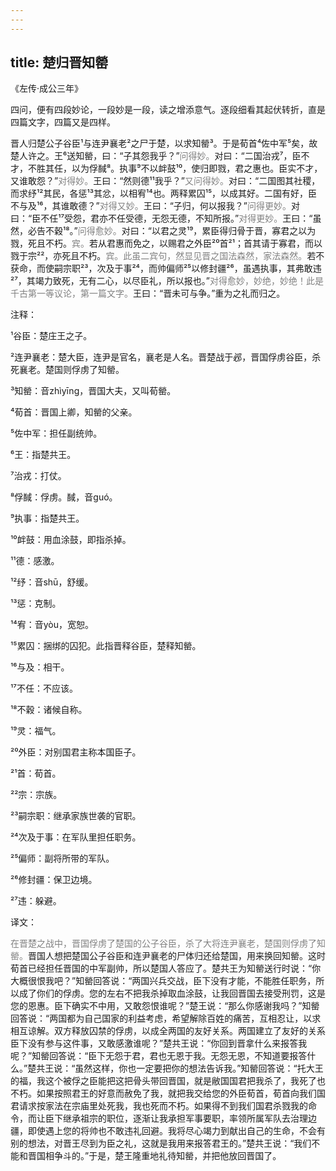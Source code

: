 ```yaml
---
---
---
```

title: 楚归晋知罃
---




《左传·成公三年》





四问，便有四段妙论，一段妙是一段，读之增添意气。逐段细看其起伏转折，直是四篇文字，四篇又是四样。





晋人归楚公子谷臣¹与连尹襄老²之尸于楚，以求知罃³。于是荀首⁴佐中军⁵矣，故楚人许之。王⁶送知罃，曰：“子其怨我乎？”<font color=gray font-size=0.8rem>问得妙。</font>对曰：“二国治戎⁷，臣不才，不胜其任，以为俘馘⁸。执事⁹不以衅鼓¹⁰，使归即戮，君之惠也。臣实不才，又谁敢怨？”<font color=gray font-size=0.8rem>对得妙。</font>王曰：“然则德¹¹我乎？”<font color=gray font-size=0.8rem>又问得妙。</font>对曰：“二国图其社稷，而求纾¹²其民，各惩¹³其忿，以相宥¹⁴也。两释累囚¹⁵，以成其好。二国有好，臣不与及¹⁶，其谁敢德？”<font color=gray font-size=0.8rem>对得又妙。</font>王曰：“子归，何以报我？”<font color=gray font-size=0.8rem>问得更妙。</font>对曰：“臣不任¹⁷受怨，君亦不任受德，无怨无德，不知所报。”<font color=gray font-size=0.8rem>对得更妙。</font>王曰：“虽然，必告不穀¹⁸。”<font color=gray font-size=0.8rem>问得愈妙。</font>对曰：“以君之灵¹⁹，累臣得归骨于晋，寡君之以为戮，死且不朽。<font color=gray font-size=0.8rem>宾。</font>若从君惠而免之，以赐君之外臣²⁰首²¹；首其请于寡君，而以戮于宗²²，亦死且不朽。<font color=gray font-size=0.8rem>宾。此虽二宾句，然显见晋之国法森然，家法森然。</font>若不获命，而使嗣宗职²³，次及于事²⁴，而帅偏师²⁵以修封疆²⁶，虽遇执事，其弗敢违²⁷，其竭力致死，无有二心，以尽臣礼，所以报也。”<font color=gray font-size=0.8rem>对得愈妙，妙绝，妙绝！此是千古第一等议论，第一篇文字。</font>王曰：“晋未可与争。”重为之礼而归之。

注释：

¹谷臣：楚庄王之子。

²连尹襄老：楚大臣，连尹是官名，襄老是人名。晋楚战于邲，晋国俘虏谷臣，杀死襄老。楚国则俘虏了知罃。

³知罃：音zhìyīng，晋国大夫，又叫荀罃。

⁴荀首：晋国上卿，知罃的父亲。

⁵佐中军：担任副统帅。

⁶王：指楚共王。

⁷治戎：打仗。

⁸俘馘：俘虏。馘，音guó。

⁹执事：指楚共王。

¹⁰衅鼓：用血涂鼓，即指杀掉。

¹¹德：感激。

¹²纾：音shū，舒缓。

¹³惩：克制。

¹⁴宥：音yòu，宽恕。

¹⁵累囚：捆绑的囚犯。此指晋释谷臣，楚释知罃。

¹⁶与及：相干。

¹⁷不任：不应该。

¹⁸不穀：诸候自称。

¹⁹灵：福气。

²⁰外臣：对别国君主称本国臣子。

²¹首：荀首。

²²宗：宗族。

²³嗣宗职：继承家族世袭的官职。

²⁴次及于事：在军队里担任职务。

²⁵偏师：副将所带的军队。

²⁶修封疆：保卫边境。

²⁷违：躲避。

译文：

<font color=gray font-size=0.8rem>在晋楚之战中，晋国俘虏了楚国的公子谷臣，杀了大将连尹襄老，楚国则俘虏了知罃。</font>晋国人想把楚国公子谷臣和连尹襄老的尸体归还给楚国，用来换回知罃。这时荀首已经担任晋国的中军副帅，所以楚国人答应了。楚共王为知罃送行时说：“你大概很恨我吧？”知罃回答说：“两国兴兵交战，臣下没有才能，不能胜任职务，所以成了你们的俘虏。您的左右不把我杀掉取血涂鼓，让我回晋国去接受刑罚，这是您的恩惠。臣下确实不中用，又敢怨恨谁呢？”楚王说：“那么你感谢我吗？”知罃回答说：“两国都为自己国家的利益考虑，希望解除百姓的痛苦，互相忍让，以求相互谅解。双方释放囚禁的俘虏，以成全两国的友好关系。两国建立了友好的关系臣下没有参与这件事，又敢感激谁呢？”楚共王说：“你回到晋拿什么来报答我呢？”知罃回答说：“臣下无怨于君，君也无恩于我。无怨无恩，不知道要报答什么。”楚共王说：“虽然这样，你也一定要把你的想法告诉我。”知罃回答说：“托大王的福，我这个被俘之臣能把这把骨头带回晋国，就是敝国国君把我杀了，我死了也不朽。如果按照君王的好意而赦免了我，就把我交给您的外臣荀首，荀首向我们国君请求按家法在宗庙里处死我，我也死而不朽。如果得不到我们国君杀戮我的命令，而让臣下继承祖宗的职位，逐渐让我承担军事要职，率领所属军队去治理边疆，即使遇上您的将帅也不敢违礼回避。我将尽心竭力到献出自己的生命，不会有别的想法，对晋王尽到为臣之礼，这就是我用来报答君王的。”楚共王说：“我们不能和晋国相争斗的。”于是，楚王隆重地礼待知罃，并把他放回晋国了。